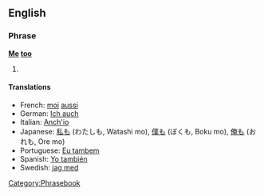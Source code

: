 ==English==
===Phrase===
'''[[Me]] [[too]]'''

# {{stub}}

====Translations====
*French: [[moi]] [[aussi]]
*German: [[Ich auch]]
*Italian: [[Anch'io]]
*Japanese: [[私も]] (わたしも, Watashi mo), [[僕も]] (ぼくも, Boku mo), [[俺も]] (おれも, Ore mo)
*Portuguese: [[Eu tambem]]
*Spanish: [[Yo también]]
*Swedish: [[jag med]]

[[Category:Phrasebook]]